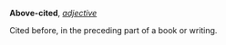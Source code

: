 '''Above-cited''', ''[[adjective (part of speech)|adjective]]''

Cited before, in the preceding part of a book or writing.